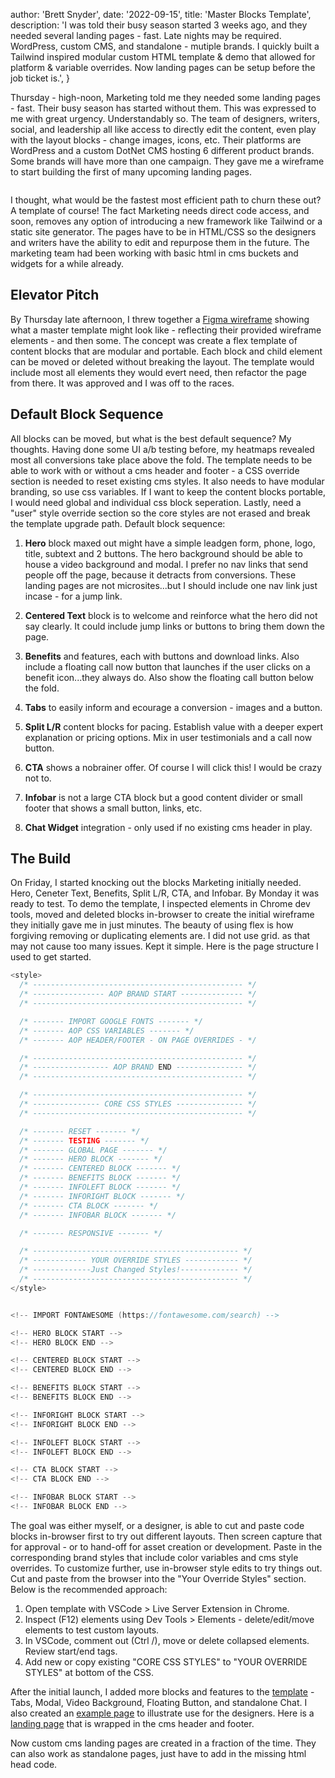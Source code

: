 
  author: 'Brett Snyder',
  date: '2022-09-15',
  title: 'Master Blocks Template',
  description:
    'I was told their busy season started 3 weeks ago, and they needed several landing pages - fast. Late nights may be required. WordPress, custom CMS, and standalone - mutiple brands. I quickly built a Tailwind inspired modular custom HTML template & demo that allowed for platform & variable overrides. Now landing pages can be setup before the job ticket is.',
}


Thursday - high-noon, Marketing told me they needed some landing pages - fast. Their busy season has started without them. This was expressed to me with great urgency. Understandably so. The team of designers, writers, social, and leadership all like access to directly edit the content, even play with the layout blocks - change images, icons, etc. Their platforms are WordPress and a custom DotNet CMS hosting 6 different product brands. Some brands will have more than one campaign. They gave me a wireframe to start building the first of many upcoming landing pages.

<Image src={masterBlocks} alt="" />

I thought, what would be the fastest most efficient path to churn these out? A template of course! The fact Marketing needs direct code access, and soon, removes any option of introducing a new framework like Tailwind or a static site generator. The pages have to be in HTML/CSS so the designers and writers have the ability to edit and repurpose them in the future. The marketing team had been working with basic html in cms buckets and widgets for a while already.

## Elevator Pitch

By Thursday late afternoon, I threw together a <a href="https://www.figma.com/file/RsPli1nlGQuaH6KcpPDWCd/Master-LP-Blocks-Graybox?node-id=0%3A1" target="samples">Figma wireframe</a> showing what a master template might look like - reflecting their provided wireframe elements - and then some. The concept was create a flex template of content blocks that are modular and portable. Each block and child element can be moved or deleted without breaking the layout. The template would include most all elements they would evert need, then refactor the page from there. It was approved and I was off to the races.

## Default Block Sequence

All blocks can be moved, but what is the best default sequence? My thoughts. Having done some UI a/b testing before, my heatmaps revealed most all conversions take place above the fold. The template needs to be able to work with or without a cms header and footer - a CSS override section is needed to reset existing cms styles. It also needs to have modular branding, so use css variables. If I want to keep the content blocks portable, I would need global and individual css block seperation. Lastly, need a "user" style override section so the core styles are not erased and break the template upgrade&nbsp;path. Default block sequence:

1. **Hero** block maxed out might have a simple leadgen form, phone, logo, title, subtext and 2 buttons. The hero background should be able to house a video background and modal. I prefer no nav links that send people off the page, because it detracts from conversions. These landing pages are not microsites...but I should include one nav link just incase - for a jump link.

2. **Centered Text** block is to welcome and reinforce what the hero did not say clearly. It could include jump links or buttons to bring them down the page.

3. **Benefits** and features, each with buttons and download links. Also include a floating call now button that launches if the user clicks on a benefit icon...they always do. Also show the floating call button below the fold.

4. **Tabs** to easily inform and ecourage a conversion - images and a button.

5. **Split L/R** content blocks for pacing. Establish value with a deeper expert explanation or pricing options. Mix in user testimonials and a call now button.

6. **CTA** shows a nobrainer offer. Of course I will click this! I would be crazy not to.

7. **Infobar** is not a large CTA block but a good content divider or small footer that shows a small button, links, etc.

8. **Chat Widget** integration - only used if no existing cms header in play.

## The Build

On Friday, I started knocking out the blocks Marketing initially needed. Hero, Ceneter Text, Benefits, Split L/R, CTA, and Infobar. By Monday it was ready to test. To demo the template, I inspected elements in Chrome dev tools, moved and deleted blocks in-browser to create the initial wireframe they initially gave me in just minutes. The beauty of using flex is how forgiving removing or duplicating elements are. I did not use grid. as that may not cause too many issues. Kept it simple. Here is the page structure I used to get started.

```c
<style>
  /* ----------------------------------------------- */
  /* ---------------- AOP BRAND START -------------- */
  /* ----------------------------------------------- */

  /* ------- IMPORT GOOGLE FONTS ------- */
  /* ------- AOP CSS VARIABLES ------- */
  /* ------- AOP HEADER/FOOTER - ON PAGE OVERRIDES - */

  /* ----------------------------------------------- */
  /* ----------------- AOP BRAND END --------------- */
  /* ----------------------------------------------- */

  /* ----------------------------------------------- */
  /* --------------- CORE CSS STYLES --------------- */
  /* ----------------------------------------------- */

  /* ------- RESET ------- */
  /* ------- TESTING ------- */
  /* ------- GLOBAL PAGE ------- */
  /* ------- HERO BLOCK ------- */
  /* ------- CENTERED BLOCK ------- */
  /* ------- BENEFITS BLOCK ------- */
  /* ------- INFOLEFT BLOCK ------- */
  /* ------- INFORIGHT BLOCK ------- */
  /* ------- CTA BLOCK ------- */
  /* ------- INFOBAR BLOCK ------- */

  /* ------- RESPONSIVE ------- */

  /* ---------------------------------------------- */
  /* ------------ YOUR OVERRIDE STYLES ------------ */
  /* -------------Just Changed Styles!------------- */
  /* ---------------------------------------------- */
</style>


<!-- IMPORT FONTAWESOME (https://fontawesome.com/search) -->

<!-- HERO BLOCK START -->
<!-- HERO BLOCK END -->

<!-- CENTERED BLOCK START -->
<!-- CENTERED BLOCK END -->

<!-- BENEFITS BLOCK START -->
<!-- BENEFITS BLOCK END -->

<!-- INFORIGHT BLOCK START -->
<!-- INFORIGHT BLOCK END -->

<!-- INFOLEFT BLOCK START -->
<!-- INFOLEFT BLOCK END -->

<!-- CTA BLOCK START -->
<!-- CTA BLOCK END -->

<!-- INFOBAR BLOCK START -->
<!-- INFOBAR BLOCK END -->
```

The goal was either myself, or a designer, is able to cut and paste code blocks in-browser first to try out different layouts. Then screen capture that for approval - or to hand-off for asset creation or development. Paste in the corresponding brand styles that include color variables and cms style overrides. To customize further, use in-browser style edits to try things out. Cut and paste from the browser into the "Your Override Styles" section. Below is the recommended approach:

1. Open template with VSCode > Live Server Extension in Chrome.
2. Inspect (F12) elements using Dev Tools > Elements - delete/edit/move elements to test custom layouts.
3. In VSCode, comment out (Ctrl /), move or delete collapsed elements. Review start/end tags.
4. Add new or copy existing "CORE CSS STYLES" to "YOUR OVERRIDE STYLES" at bottom of the CSS.

After the initial launch, I added more blocks and features to the <a href="https://www.brettsnyder.me/demo/master-blocks/aop-master-lp-blocks.html" target="samples">template</a> - Tabs, Modal, Video Background, Floating Button, and standalone Chat. I also created an <a href="https://www.brettsnyder.me/demo/master-blocks/example-aop-lp.html" target="samples">example page</a> to illustrate use for the designers. Here is a <a href="https://www.calvertacademy.com/landing/private-learning-experience-with-accreditation/" target="samples">landing page</a> that is wrapped in the cms header and footer.

Now custom cms landing pages are created in a fraction of the time. They can also work as standalone pages, just have to add in the missing html head&nbsp;code.
